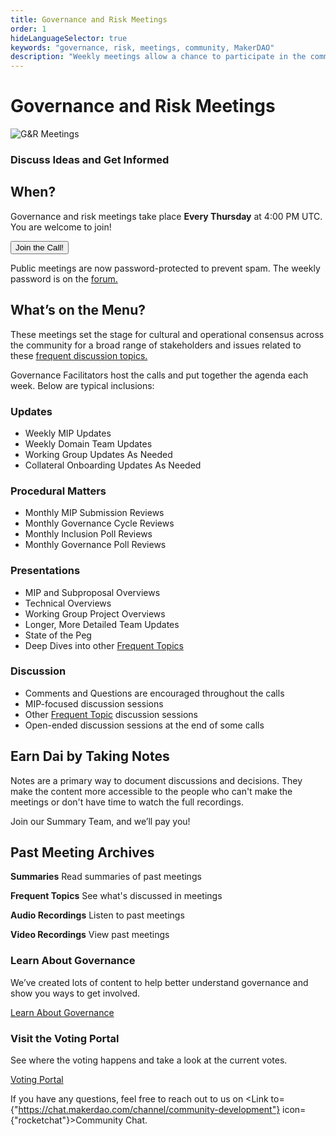 ```yaml
---
title: Governance and Risk Meetings
order: 1
hideLanguageSelector: true
keywords: "governance, risk, meetings, community, MakerDAO"
description: "Weekly meetings allow a chance to participate in the community and help shape the future of Maker."
---
```


# Governance and Risk Meetings

<InfoBlock>


![G&R Meetings](/images/governance-meeting-call-8-20-2020.png)

<Box>


### Discuss Ideas and Get Informed

</Box>


</InfoBlock>


## When?

Governance and risk meetings take place **Every Thursday** at 4:00 PM UTC.
You are welcome to join!

<Button to="https://zoom.us/j/697074715"> Join the Call! </Button>

<Callout icon="warning">


Public meetings are now password-protected to prevent spam. The weekly password is on the [forum.](https://forum.makerdao.com/c/governance/gnr)

</Callout>


## What’s on the Menu?

These meetings set the stage for cultural and operational consensus across the community for a broad range of stakeholders and issues related to these [frequent discussion topics.](https://community-development.makerdao.com/governance/common-topics)

Governance Facilitators host the calls and put together the agenda each week. Below are typical inclusions:

<Tout>
<Box>


### Updates

- Weekly MIP Updates
- Weekly Domain Team Updates
- Working Group Updates As Needed
- Collateral Onboarding Updates As Needed

</Box>


<Box>


### Procedural Matters

- Monthly MIP Submission Reviews
- Monthly Governance Cycle Reviews
- Monthly Inclusion Poll Reviews
- Monthly Governance Poll Reviews

</Box>


</Tout>


<Tout>


<Box>


### Presentations

- MIP and Subproposal Overviews
- Technical Overviews
- Working Group Project Overviews
- Longer, More Detailed Team Updates
- State of the Peg
- Deep Dives into other [Frequent Topics](https://community-development.makerdao.com/governance/common-topics)

</Box>


<Box>


### Discussion

- Comments and Questions are encouraged throughout the calls
- MIP-focused discussion sessions
- Other [Frequent Topic](https://community-development.makerdao.com/governance/common-topics) discussion sessions
- Open-ended discussion sessions at the end of some calls

</Box>


</Tout>


## Earn Dai by Taking Notes

Notes are a primary way to document discussions and decisions. They make the content more accessible to the people who can't make the meetings or don't have time to watch the full recordings.

<Link to="/contribute/governance_and_risk_meetings/take-notes/">
  Join our Summary Team, and we’ll pay you!
</Link>

## Past Meeting Archives

<List>


<Link to="https://community-development.makerdao.com/governance/governance-and-risk-meetings/summaries">
  
  **Summaries** Read summaries of past meetings
</Link>

<Link to="https://community-development.makerdao.com/">
  
  **Frequent Topics** See what's discussed in meetings
</Link>

<Link to="https://community-development.makerdao.com/governance/common-topics">
  
  **Audio Recordings** Listen to past meetings
</Link>

<Link to="https://www.youtube.com/playlist?list=PLLzkWCj8ywWNq5-90-Id6VPSsrk4OWVan">

  **Video Recordings** View past meetings
</Link>

</List>


<Column>


<Box>


### Learn About Governance

We’ve created lots of content to help better understand governance and show you ways to get involved.

[Learn About Governance](/learn/governance/)

</Box>


<Box>


### Visit the Voting Portal

See where the voting happens and take a look at the current votes.

[Voting Portal](https://vote.makerdao.com/)

</Box>


</Column>


<Callout icon="question_o">


If you have any questions, feel free to reach out to us on <Link to={"https://chat.makerdao.com/channel/community-development"} icon={"rocketchat"}>Community Chat.</Link>

</Callout>

